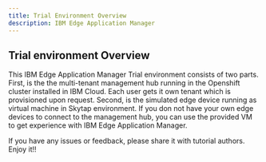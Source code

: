 ```yaml
---
title: Trial Environment Overview
description: IBM Edge Application Manager
---
```


## Trial environment Overview

This IBM Edge Application Manager Trial environment consists of two parts. First, is the the multi-tenant management hub running in the Openshift cluster installed in IBM Cloud. Each user gets it own tenant which is provisioned upon request. Second, is the simulated edge device running as virtual machine in Skytap environment. If you don not have your own edge devices to connect to the management hub, you can use the provided VM to get experience with IBM Edge Application Manager.

If you have any issues or feedback, please share it with tutorial authors. Enjoy it!!
